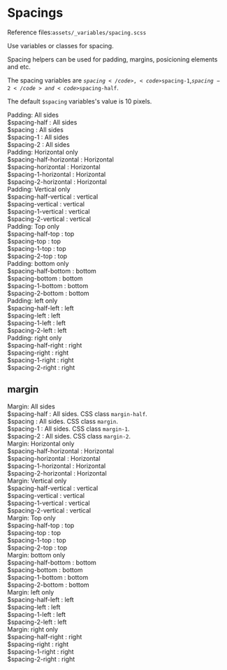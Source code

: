 
<Meta title="Globals/Spacing" />

<style>{`
  .subheading {
    --mediumdark: '#999999';
    font-weight: 900;
    font-size: 13px;
    color: #999;
    letter-Padding: 2px;
    line-height: 24px;
    text-transform: uppercase;
    margin-bottom: 12px;
    margin-top: 40px;
  }

  .link-list {
    display: grid;
    grid-template-columns: 1fr;
    grid-template-rows: 1fr;
    row-gap: 10px;
  }

  @media (min-width: 620px) {
    .link-list {
      row-gap: 20px;
      column-gap: 20px;
      grid-template-columns: 1fr;
    }
  }

  @media all and (-ms-high-contrast:none) {
  .link-list {
      display: -ms-grid;
      -ms-grid-columns: 1fr ;
      -ms-grid-rows: 1fr;
    }
  }

  .link-item {
    border: 1px solid #00000010;
    border-radius: 5px;
    transition: background 150ms ease-out, border 150ms ease-out, transform 150ms ease-out;
    color: #333333;
    display: flex;
    align-items: center;
  }

  .link-item:hover {
    border-color: #1EA7FD50;
     box-shadow: rgba(0, 0, 0, 0.08) 0 3px 10px 0;
  }

  .link-item:active {
    border-color: #1EA7FD;
    transform: translate3d(0, 0, 0);
  }

  
  .tip {
    display: inline-block;
    border-radius: 1em;
    font-size: 11px;
    line-height: 12px;
    font-weight: 700;
    background: #E7FDD8;
    color: #66BF3C;
    padding: 4px 12px;
    margin-right: 10px;
    vertical-align: top;
  }

  .tip-wrapper {
    font-size: 13px;
    line-height: 20px;
    margin-top: 40px;
    margin-bottom: 40px;
  }

  .tip-wrapper code {
    font-size: 12px;
    display: inline-block;
  }


  .section-spacing .section-spacing-item{
    font-size: 14px;
    color: #999;
    align-items:center;
  }

  .section-spacing.section-spacing--margin .section-spacing-item .spacing-box{
    border:dashed 1px gray;
  }

  
`}</style>


# Spacings

<div className="tip-wrapper">
  <span className="tip">Reference files:</span><code>assets/_variables/spacing.scss</code>
</div>

Use variables or classes for spacing.

Spacing helpers can be used for padding, margins, posicioning elements and etc.

The spacing variables are <code>$spacing</code>, <code>$spacing-1</code>,<code>$spacing-2</code> and <code>$spacing-half</code>.

The default <code>$spacing</code> variables's value is 10 pixels.

<div className="subheading">Padding: All sides</div>

<div className="link-list section-spacing">
 <a id="brand-1" className="link-item section-spacing-item bg-gray-mist spacing-half"  target="_blank">
   <div class="spacing-box">
      <label class="text-brand-1">$spacing-half : All sides</label>
    </div>
  </a>
  <a id="brand-1" className="link-item section-spacing-item bg-gray-mist spacing"  target="_blank">
   <div class="spacing-box">
      <label class="text-brand-1">$spacing : All sides</label>
    </div>
  </a>
   <a id="brand-1" className="link-item section-spacing-item bg-gray-mist spacing-1"  target="_blank">
   <div class="spacing-box ">
      <label class="text-brand-1">$spacing-1 : All sides</label>
    </div>
  </a>
   <a id="brand-1" className="link-item section-spacing-item bg-gray-mist spacing-2"  target="_blank">
   <div class="spacing-box">
      <label class="text-brand-1">$spacing-2 : All sides</label>
    </div>
  </a>
  
</div>


<div className="subheading">Padding: Horizontal only</div>

<div className="link-list section-spacing">

  <a id="brand-1" className="link-item section-spacing-item bg-gray-mist spacing-half-horizontal"  target="_blank">
   <div class="spacing-box">
      <label class="text-brand-1">$spacing-half-horizontal : Horizontal</label>
    </div>
  </a>
  <a id="brand-1" className="link-item section-spacing-item bg-gray-mist spacing-horizontal"  target="_blank">
   <div class="spacing-box">
      <label class="text-brand-1">$spacing-horizontal : Horizontal</label>
    </div>
  </a>
   <a id="brand-1" className="link-item section-spacing-item bg-gray-mist spacing-1-horizontal"  target="_blank">
   <div class="spacing-box ">
      <label class="text-brand-1">$spacing-1-horizontal : Horizontal</label>
    </div>
  </a>
   <a id="brand-1" className="link-item section-spacing-item bg-gray-mist spacing-2-horizontal"  target="_blank">
   <div class="spacing-box">
      <label class="text-brand-1">$spacing-2-horizontal : Horizontal</label>
    </div>
  </a>
 
</div>


<div className="subheading">Padding: Vertical only</div>

<div className="link-list section-spacing">

  <a id="brand-1" className="link-item section-spacing-item bg-gray-mist spacing-half-vertical"  target="_blank">
   <div class="spacing-box">
      <label class="text-brand-1">$spacing-half-vertical : vertical </label>
    </div>
  </a>
  <a id="brand-1" className="link-item section-spacing-item bg-gray-mist spacing-vertical"  target="_blank">
   <div class="spacing-box">
      <label class="text-brand-1">$spacing-vertical : vertical </label>
    </div>
  </a>
   <a id="brand-1" className="link-item section-spacing-item bg-gray-mist spacing-1-vertical"  target="_blank">
   <div class="spacing-box ">
      <label class="text-brand-1">$spacing-1-vertical : vertical </label>
    </div>
  </a>
   <a id="brand-1" className="link-item section-spacing-item bg-gray-mist spacing-2-vertical"  target="_blank">
   <div class="spacing-box">
      <label class="text-brand-1">$spacing-2-vertical : vertical </label>
    </div>
  </a>
 
</div>


<div className="subheading">Padding: Top only</div>

<div className="link-list section-spacing">

  <a id="brand-1" className="link-item section-spacing-item bg-gray-mist spacing-half-top"  target="_blank">
   <div class="spacing-box">
      <label class="text-brand-1">$spacing-half-top : top </label>
    </div>
  </a>
  <a id="brand-1" className="link-item section-spacing-item bg-gray-mist spacing-top"  target="_blank">
   <div class="spacing-box">
      <label class="text-brand-1">$spacing-top : top </label>
    </div>
  </a>
   <a id="brand-1" className="link-item section-spacing-item bg-gray-mist spacing-1-top"  target="_blank">
   <div class="spacing-box ">
      <label class="text-brand-1">$spacing-1-top : top </label>
    </div>
  </a>
   <a id="brand-1" className="link-item section-spacing-item bg-gray-mist spacing-2-top"  target="_blank">
   <div class="spacing-box">
      <label class="text-brand-1">$spacing-2-top : top </label>
    </div>
  </a>
 
</div>



<div className="subheading">Padding: bottom only</div>

<div className="link-list section-spacing">

  <a id="brand-1" className="link-item section-spacing-item bg-gray-mist spacing-half-bottom"  target="_blank">
   <div class="spacing-box">
      <label class="text-brand-1">$spacing-half-bottom : bottom </label>
    </div>
  </a>
  <a id="brand-1" className="link-item section-spacing-item bg-gray-mist spacing-bottom"  target="_blank">
   <div class="spacing-box">
      <label class="text-brand-1">$spacing-bottom : bottom </label>
    </div>
  </a>
   <a id="brand-1" className="link-item section-spacing-item bg-gray-mist spacing-1-bottom"  target="_blank">
   <div class="spacing-box ">
      <label class="text-brand-1">$spacing-1-bottom : bottom </label>
    </div>
  </a>
   <a id="brand-1" className="link-item section-spacing-item bg-gray-mist spacing-2-bottom"  target="_blank">
   <div class="spacing-box">
      <label class="text-brand-1">$spacing-2-bottom : bottom </label>
    </div>
  </a>
 
</div>



<div className="subheading">Padding: left only</div>

<div className="link-list section-spacing">

  <a id="brand-1" className="link-item section-spacing-item bg-gray-mist spacing-half-left"  target="_blank">
   <div class="spacing-box">
      <label class="text-brand-1">$spacing-half-left : left </label>
    </div>
  </a>
  <a id="brand-1" className="link-item section-spacing-item bg-gray-mist spacing-left"  target="_blank">
   <div class="spacing-box">
      <label class="text-brand-1">$spacing-left : left </label>
    </div>
  </a>
   <a id="brand-1" className="link-item section-spacing-item bg-gray-mist spacing-1-left"  target="_blank">
   <div class="spacing-box ">
      <label class="text-brand-1">$spacing-1-left : left </label>
    </div>
  </a>
   <a id="brand-1" className="link-item section-spacing-item bg-gray-mist spacing-2-left"  target="_blank">
   <div class="spacing-box">
      <label class="text-brand-1">$spacing-2-left : left </label>
    </div>
  </a>
 
</div>


<div className="subheading">Padding: right only</div>

<div className="link-list section-spacing section-spacing--right">

  <a id="brand-1" className="link-item section-spacing-item bg-gray-mist spacing-half-right"  target="_blank">
   <div class="spacing-box">
      <label class="text-brand-1">$spacing-half-right : right </label>
    </div>
  </a>
  <a id="brand-1" className="link-item section-spacing-item bg-gray-mist spacing-right"  target="_blank">
   <div class="spacing-box">
      <label class="text-brand-1">$spacing-right : right </label>
    </div>
  </a>
   <a id="brand-1" className="link-item section-spacing-item bg-gray-mist spacing-1-right"  target="_blank">
   <div class="spacing-box ">
      <label class="text-brand-1">$spacing-1-right : right </label>
    </div>
  </a>
   <a id="brand-1" className="link-item section-spacing-item bg-gray-mist spacing-2-right"  target="_blank">
   <div class="spacing-box">
      <label class="text-brand-1">$spacing-2-right : right </label>
    </div>
  </a>
 
</div>




## margin

<div className="subheading">Margin: All sides</div>

<div className="link-list section-spacing  section-spacing--margin">
 <a id="brand-1" className="link-item section-spacing-item bg-gray-mist"  target="_blank">
   <div class="spacing-box  margin-half">
      <label class="text-brand-1">$spacing-half : All sides. CSS class <code>margin-half</code>.</label>
    </div>
  </a>
  <a id="brand-1" className="link-item section-spacing-item bg-gray-mist "  target="_blank">
   <div class="spacing-box margin">
      <label class="text-brand-1">$spacing : All sides. CSS class <code>margin</code>.</label>
    </div>
  </a>
   <a id="brand-1" className="link-item section-spacing-item bg-gray-mist "  target="_blank">
   <div class="spacing-box margin-1">
      <label class="text-brand-1">$spacing-1 : All sides. CSS class <code>margin-1</code>.</label>
    </div>
  </a>
   <a id="brand-1" className="link-item section-spacing-item bg-gray-mist "  target="_blank">
   <div class="spacing-box margin-2">
      <label class="text-brand-1">$spacing-2 : All sides. CSS class <code>margin-2</code>.</label>
    </div>
  </a>
  
</div>


<div className="subheading">Margin: Horizontal only</div>

<div className="link-list section-spacing  section-spacing--margin">

  <a id="brand-1" className="link-item section-spacing-item bg-gray-mist spacing-half-horizontal"  target="_blank">
   <div class="spacing-box">
      <label class="text-brand-1">$spacing-half-horizontal : Horizontal</label>
    </div>
  </a>
  <a id="brand-1" className="link-item section-spacing-item bg-gray-mist spacing-horizontal"  target="_blank">
   <div class="spacing-box">
      <label class="text-brand-1">$spacing-horizontal : Horizontal</label>
    </div>
  </a>
   <a id="brand-1" className="link-item section-spacing-item bg-gray-mist spacing-1-horizontal"  target="_blank">
   <div class="spacing-box ">
      <label class="text-brand-1">$spacing-1-horizontal : Horizontal</label>
    </div>
  </a>
   <a id="brand-1" className="link-item section-spacing-item bg-gray-mist spacing-2-horizontal"  target="_blank">
   <div class="spacing-box">
      <label class="text-brand-1">$spacing-2-horizontal : Horizontal</label>
    </div>
  </a>
 
</div>


<div className="subheading">Margin: Vertical only</div>

<div className="link-list section-spacing  section-spacing--margin">

  <a id="brand-1" className="link-item section-spacing-item bg-gray-mist spacing-half-vertical"  target="_blank">
   <div class="spacing-box">
      <label class="text-brand-1">$spacing-half-vertical : vertical </label>
    </div>
  </a>
  <a id="brand-1" className="link-item section-spacing-item bg-gray-mist spacing-vertical"  target="_blank">
   <div class="spacing-box">
      <label class="text-brand-1">$spacing-vertical : vertical </label>
    </div>
  </a>
   <a id="brand-1" className="link-item section-spacing-item bg-gray-mist spacing-1-vertical"  target="_blank">
   <div class="spacing-box ">
      <label class="text-brand-1">$spacing-1-vertical : vertical </label>
    </div>
  </a>
   <a id="brand-1" className="link-item section-spacing-item bg-gray-mist spacing-2-vertical"  target="_blank">
   <div class="spacing-box">
      <label class="text-brand-1">$spacing-2-vertical : vertical </label>
    </div>
  </a>
 
</div>


<div className="subheading">Margin: Top only</div>

<div className="link-list section-spacing  section-spacing--margin">

  <a id="brand-1" className="link-item section-spacing-item bg-gray-mist spacing-half-top"  target="_blank">
   <div class="spacing-box">
      <label class="text-brand-1">$spacing-half-top : top </label>
    </div>
  </a>
  <a id="brand-1" className="link-item section-spacing-item bg-gray-mist spacing-top"  target="_blank">
   <div class="spacing-box">
      <label class="text-brand-1">$spacing-top : top </label>
    </div>
  </a>
   <a id="brand-1" className="link-item section-spacing-item bg-gray-mist spacing-1-top"  target="_blank">
   <div class="spacing-box ">
      <label class="text-brand-1">$spacing-1-top : top </label>
    </div>
  </a>
   <a id="brand-1" className="link-item section-spacing-item bg-gray-mist spacing-2-top"  target="_blank">
   <div class="spacing-box">
      <label class="text-brand-1">$spacing-2-top : top </label>
    </div>
  </a>
 
</div>



<div className="subheading">Margin: bottom only</div>

<div className="link-list section-spacing  section-spacing--margin">

  <a id="brand-1" className="link-item section-spacing-item bg-gray-mist spacing-half-bottom"  target="_blank">
   <div class="spacing-box">
      <label class="text-brand-1">$spacing-half-bottom : bottom </label>
    </div>
  </a>
  <a id="brand-1" className="link-item section-spacing-item bg-gray-mist spacing-bottom"  target="_blank">
   <div class="spacing-box">
      <label class="text-brand-1">$spacing-bottom : bottom </label>
    </div>
  </a>
   <a id="brand-1" className="link-item section-spacing-item bg-gray-mist spacing-1-bottom"  target="_blank">
   <div class="spacing-box ">
      <label class="text-brand-1">$spacing-1-bottom : bottom </label>
    </div>
  </a>
   <a id="brand-1" className="link-item section-spacing-item bg-gray-mist spacing-2-bottom"  target="_blank">
   <div class="spacing-box">
      <label class="text-brand-1">$spacing-2-bottom : bottom </label>
    </div>
  </a>
 
</div>



<div className="subheading">Margin: left only</div>

<div className="link-list section-spacing section-spacing--margin">

  <a id="brand-1" className="link-item section-spacing-item bg-gray-mist spacing-half-left"  target="_blank">
   <div class="spacing-box">
      <label class="text-brand-1">$spacing-half-left : left </label>
    </div>
  </a>
  <a id="brand-1" className="link-item section-spacing-item bg-gray-mist spacing-left"  target="_blank">
   <div class="spacing-box">
      <label class="text-brand-1">$spacing-left : left </label>
    </div>
  </a>
   <a id="brand-1" className="link-item section-spacing-item bg-gray-mist spacing-1-left"  target="_blank">
   <div class="spacing-box ">
      <label class="text-brand-1">$spacing-1-left : left </label>
    </div>
  </a>
   <a id="brand-1" className="link-item section-spacing-item bg-gray-mist spacing-2-left"  target="_blank">
   <div class="spacing-box">
      <label class="text-brand-1">$spacing-2-left : left </label>
    </div>
  </a>
 
</div>


<div className="subheading">Margin: right only</div>

<div className="link-list section-spacing  section-spacing--margin">

  <a id="brand-1" className="link-item section-spacing-item bg-gray-mist spacing-half-right"  target="_blank">
   <div class="spacing-box">
      <label class="text-brand-1">$spacing-half-right : right </label>
    </div>
  </a>
  <a id="brand-1" className="link-item section-spacing-item bg-gray-mist spacing-right"  target="_blank">
   <div class="spacing-box">
      <label class="text-brand-1">$spacing-right : right </label>
    </div>
  </a>
   <a id="brand-1" className="link-item section-spacing-item bg-gray-mist spacing-1-right"  target="_blank">
   <div class="spacing-box ">
      <label class="text-brand-1">$spacing-1-right : right </label>
    </div>
  </a>
   <a id="brand-1" className="link-item section-spacing-item bg-gray-mist spacing-2-right"  target="_blank">
   <div class="spacing-box">
      <label class="text-brand-1">$spacing-2-right : right </label>
    </div>
  </a>
 
</div>

